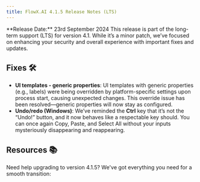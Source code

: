 ```yaml
---
title: FlowX.AI 4.1.5 Release Notes (LTS)
---
```

<Info>
**Release Date:** 23rd September 2024 
</Info>

<Info> 
This release is part of the long-term support (LTS) for version 4.1. While it’s a minor patch, we’ve focused on enhancing your security and overall experience with important fixes and updates. 
</Info>


## Fixes 🛠️

* **UI templates - generic properties**: UI templates with generic properties (e.g., labels) were being overridden by platform-specific settings upon process start, causing unexpected changes. This override issue has been resolved—generic properties will now stay as configured.
* **Undo/redo (Windows)**: We’ve reminded the **Ctrl** key that it’s not the “Undo!” button, and it now behaves like a respectable key should. You can once again Copy, Paste, and Select All without your inputs mysteriously disappearing and reappearing.


## Resources 📚

Need help upgrading to version 4.1.5? We've got everything you need for a smooth transition:

<CardGroup>
<Card title="Deployment guidelines v4.1.5" href="./deployment-guidelines-v4.1.5" icon ="file">
</Card>

<Card title="Migrating from previous versions" href="./migrating-from-previous-to-v4.1.5" icon ="file">
</Card>

</CardGroup>
